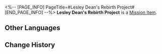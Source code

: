 <%-- [PAGE_INFO]
PageTitle=#Lesley Dean's Rebirth Project#
[END_PAGE_INFO] --%>
{{Item Infobox
|id          = 140410
|image       = Item Journal Page.png{{subst:void|<!--$UPLOAD:<<SpriteOutput/ItemFigures/190005.png>-<Item Journal Page.png>-<Item Icons>>-->}}
|type        = Mission Item
|invCategory = Missions
|rarity      = 3
|effect      = 
|description = A petition calling on Lesley Dean's fans to enter the Dreamscape en masse and help him to "be reborn" through the Synesthesia Dreamscape.
}}
'''Lesley Dean's Rebirth Project''' is a [[Mission Item]].

==Other Languages==
{{Other Languages
|en   = Lesley Dean's Rebirth Project
|zhs  = 莱斯利•迪恩重生计划
|zht  = 萊斯利•迪恩重生計畫
|ja   = レスリー・ディーン復活計画
|ko   = 레슬리•딘 부활 계획
|es   = Proyecto de renacimiento de Lesley Dean
|fr   = Projet de renaissance de Lesley&nbsp;Dean
|ru   = Проект возрождения Лесли Дина
|th   = แผนการฟื้นคืนชีพ Lesley Dean
|vi   = Kế Hoạch Tái Sinh Lesley Dean
|de   = Lesley Deans Wiedergeburtsprojekt
|id   = Rencana Kelahiran Kembali Lesley Dean
|pt   = Projeto de Renascimento de Lesley Dean
}}

==Change History==
{{Change History|2.0}}
